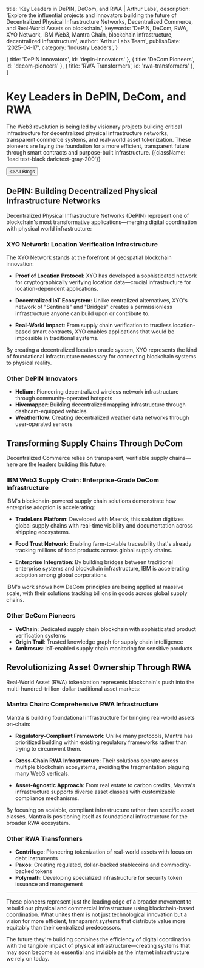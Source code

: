 
  title: 'Key Leaders in DePIN, DeCom, and RWA | Arthur Labs',
  description:
    'Explore the influential projects and innovators building the future of Decentralized Physical Infrastructure Networks, Decentralized Commerce, and Real-World Assets on blockchain.',
  keywords: 'DePIN, DeCom, RWA, XYO Network, IBM Web3, Mantra Chain, blockchain infrastructure, decentralized infrastructure',
  author: 'Arthur Labs Team',
  publishDate: '2025-04-17',
  category: 'Industry Leaders',
}

  { title: 'DePIN Innovators', id: 'depin-innovators' },
  { title: 'DeCom Pioneers', id: 'decom-pioneers' },
  { title: 'RWA Transformers', id: 'rwa-transformers' },
]

<HeroPattern />

# Key Leaders in DePIN, DeCom, and RWA

The Web3 revolution is being led by visionary projects building critical infrastructure for decentralized physical infrastructure networks, transparent commerce systems, and real-world asset tokenization. These pioneers are laying the foundation for a more efficient, transparent future through smart contracts and purpose-built infrastructure. {{className: 'lead text-black dark:text-gray-200'}}

<div className="not-prose mt-6 mb-16 flex gap-3">
  <Button href="/blogs" arrow="left">
    <>All Blogs</>
  </Button>
</div>

<h2 id="depin-innovators">DePIN: Building Decentralized Physical Infrastructure Networks</h2>

Decentralized Physical Infrastructure Networks (DePIN) represent one of blockchain's most transformative applications—merging digital coordination with physical world infrastructure:

### XYO Network: Location Verification Infrastructure

The XYO Network stands at the forefront of geospatial blockchain innovation:

- **Proof of Location Protocol**: XYO has developed a sophisticated network for cryptographically verifying location data—crucial infrastructure for location-dependent applications.

- **Decentralized IoT Ecosystem**: Unlike centralized alternatives, XYO's network of "Sentinels" and "Bridges" creates a permissionless infrastructure anyone can build upon or contribute to.

- **Real-World Impact**: From supply chain verification to trustless location-based smart contracts, XYO enables applications that would be impossible in traditional systems.

By creating a decentralized location oracle system, XYO represents the kind of foundational infrastructure necessary for connecting blockchain systems to physical reality.

### Other DePIN Innovators

- **Helium**: Pioneering decentralized wireless network infrastructure through community-operated hotspots
- **Hivemapper**: Building decentralized mapping infrastructure through dashcam-equipped vehicles
- **Weatherflow**: Creating decentralized weather data networks through user-operated sensors

<h2 id="decom-pioneers">Transforming Supply Chains Through DeCom</h2>

Decentralized Commerce relies on transparent, verifiable supply chains—here are the leaders building this future:

### IBM Web3 Supply Chain: Enterprise-Grade DeCom Infrastructure

IBM's blockchain-powered supply chain solutions demonstrate how enterprise adoption is accelerating:

- **TradeLens Platform**: Developed with Maersk, this solution digitizes global supply chains with real-time visibility and documentation across shipping ecosystems.

- **Food Trust Network**: Enabling farm-to-table traceability that's already tracking millions of food products across global supply chains.

- **Enterprise Integration**: By building bridges between traditional enterprise systems and blockchain infrastructure, IBM is accelerating adoption among global corporations.

IBM's work shows how DeCom principles are being applied at massive scale, with their solutions tracking billions in goods across global supply chains.

### Other DeCom Pioneers

- **VeChain**: Dedicated supply chain blockchain with sophisticated product verification systems
- **Origin Trail**: Trusted knowledge graph for supply chain intelligence
- **Ambrosus**: IoT-enabled supply chain monitoring for sensitive products

<h2 id="rwa-transformers">Revolutionizing Asset Ownership Through RWA</h2>

Real-World Asset (RWA) tokenization represents blockchain's push into the multi-hundred-trillion-dollar traditional asset markets:

### Mantra Chain: Comprehensive RWA Infrastructure

Mantra is building foundational infrastructure for bringing real-world assets on-chain:

- **Regulatory-Compliant Framework**: Unlike many protocols, Mantra has prioritized building within existing regulatory frameworks rather than trying to circumvent them.

- **Cross-Chain RWA Infrastructure**: Their solutions operate across multiple blockchain ecosystems, avoiding the fragmentation plaguing many Web3 verticals.

- **Asset-Agnostic Approach**: From real estate to carbon credits, Mantra's infrastructure supports diverse asset classes with customizable compliance mechanisms.

By focusing on scalable, compliant infrastructure rather than specific asset classes, Mantra is positioning itself as foundational infrastructure for the broader RWA ecosystem.

### Other RWA Transformers

- **Centrifuge**: Pioneering tokenization of real-world assets with focus on debt instruments
- **Paxos**: Creating regulated, dollar-backed stablecoins and commodity-backed tokens
- **Polymath**: Developing specialized infrastructure for security token issuance and management

---

These pioneers represent just the leading edge of a broader movement to rebuild our physical and commercial infrastructure using blockchain-based coordination. What unites them is not just technological innovation but a vision for more efficient, transparent systems that distribute value more equitably than their centralized predecessors.

The future they're building combines the efficiency of digital coordination with the tangible impact of physical infrastructure—creating systems that may soon become as essential and invisible as the internet infrastructure we rely on today.

<div className="mt-16">
  <Socials />
</div>
